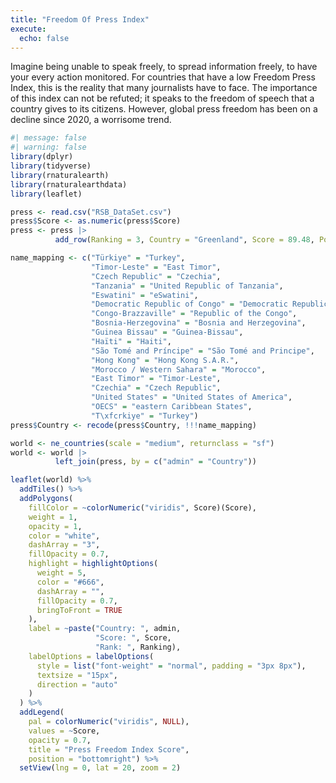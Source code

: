 ```yaml
---
title: "Freedom Of Press Index"
execute:
  echo: false
---
```


Imagine being unable to speak freely, to spread information freely, to have your every action monitored. For countries that have a low Freedom Press Index, this is the reality that many journalists have to face. The importance of this index can not be refuted; it speaks to the freedom of speech that a country gives to its citizens. However, global press freedom has been on a decline since 2020, a worrisome trend.

```r
#| message: false
#| warning: false
library(dplyr)
library(tidyverse)
library(rnaturalearth)
library(rnaturalearthdata)
library(leaflet)

press <- read.csv("RSB_DataSet.csv")
press$Score <- as.numeric(press$Score)
press <- press |>
          add_row(Ranking = 3, Country = "Greenland", Score = 89.48, Political.Context = 91.95, Economic.Context = 85.17, Legal.Framework = 87.5, Safety.Score = 95, Sociocultural.Context = 87.78,Difference.In.Position.From.2022 = -1)

name_mapping <- c("Türkiye" = "Turkey",
                  "Timor-Leste" = "East Timor",
                  "Czech Republic" = "Czechia",
                  "Tanzania" = "United Republic of Tanzania",
                  "Eswatini" = "eSwatini",
                  "Democratic Republic of Congo" = "Democratic Republic of the Congo",
                  "Congo-Brazzaville" = "Republic of the Congo",
                  "Bosnia-Herzegovina" = "Bosnia and Herzegovina",
                  "Guinea Bissau" = "Guinea-Bissau",
                  "Haïti" = "Haiti",
                  "São Tomé and Príncipe" = "São Tomé and Principe",
                  "Hong Kong" = "Hong Kong S.A.R.",
                  "Morocco / Western Sahara" = "Morocco",
                  "East Timor" = "Timor-Leste",
                  "Czechia" = "Czech Republic",
                  "United States" = "United States of America",
                  "OECS" = "eastern Caribbean States",
                  "T\xfcrkiye" = "Turkey")
press$Country <- recode(press$Country, !!!name_mapping)

world <- ne_countries(scale = "medium", returnclass = "sf")
world <- world |>
          left_join(press, by = c("admin" = "Country"))
```

```r
leaflet(world) %>%
  addTiles() %>%
  addPolygons(
    fillColor = ~colorNumeric("viridis", Score)(Score),
    weight = 1,
    opacity = 1,
    color = "white",
    dashArray = "3",
    fillOpacity = 0.7,
    highlight = highlightOptions(
      weight = 5,
      color = "#666",
      dashArray = "",
      fillOpacity = 0.7,
      bringToFront = TRUE
    ),
    label = ~paste("Country: ", admin, 
                   "Score: ", Score, 
                   "Rank: ", Ranking),
    labelOptions = labelOptions(
      style = list("font-weight" = "normal", padding = "3px 8px"),
      textsize = "15px",
      direction = "auto"
    )
  ) %>%
  addLegend(
    pal = colorNumeric("viridis", NULL),
    values = ~Score,
    opacity = 0.7,
    title = "Press Freedom Index Score",
    position = "bottomright") %>%
  setView(lng = 0, lat = 20, zoom = 2) 
```

